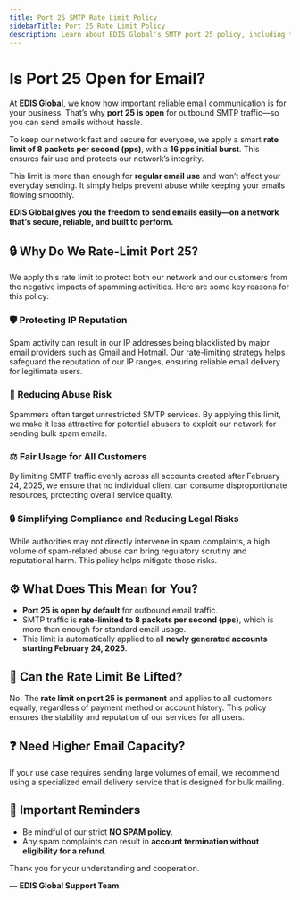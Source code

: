 ```yaml
---
title: Port 25 SMTP Rate Limit Policy
sidebarTitle: Port 25 Rate Limit Policy
description: Learn about EDIS Global's SMTP port 25 policy, including the rate limit and how it protects network integrity while supporting regular email communication.
---
```


# Is Port 25 Open for Email?



At **EDIS Global**, we know how important reliable email communication is for your business. That’s why **port 25 is open** for outbound SMTP traffic—so you can send emails without hassle.



To keep our network fast and secure for everyone, we apply a smart **rate limit of 8 packets per second (pps)**, with a **16 pps initial burst**. This ensures fair use and protects our network’s integrity.



This limit is more than enough for **regular email use** and won’t affect your everyday sending. It simply helps prevent abuse while keeping your emails flowing smoothly.


**EDIS Global gives you the freedom to send emails easily—on a network that’s secure, reliable, and built to perform.**



## 🔒 Why Do We Rate-Limit Port 25?

We apply this rate limit to protect both our network and our customers from the negative impacts of spamming activities. Here are some key reasons for this policy:

### 🛡️ Protecting IP Reputation

Spam activity can result in our IP addresses being blacklisted by major email providers such as Gmail and Hotmail. Our rate-limiting strategy helps safeguard the reputation of our IP ranges, ensuring reliable email delivery for legitimate users.

### 🚫 Reducing Abuse Risk

Spammers often target unrestricted SMTP services. By applying this limit, we make it less attractive for potential abusers to exploit our network for sending bulk spam emails.

### ⚖️ Fair Usage for All Customers

By limiting SMTP traffic evenly across all accounts created after February 24, 2025, we ensure that no individual client can consume disproportionate resources, protecting overall service quality.

### 🔒 Simplifying Compliance and Reducing Legal Risks

While authorities may not directly intervene in spam complaints, a high volume of spam-related abuse can bring regulatory scrutiny and reputational harm. This policy helps mitigate those risks.



## ⚙️ What Does This Mean for You?

- **Port 25 is open by default** for outbound email traffic.
- SMTP traffic is **rate-limited to 8 packets per second (pps)**, which is more than enough for standard email usage.
- This limit is automatically applied to all **newly generated accounts starting February 24, 2025**.



## 🚫 Can the Rate Limit Be Lifted?

No. The **rate limit on port 25 is permanent** and applies to all customers equally, regardless of payment method or account history. This policy ensures the stability and reputation of our services for all users.



## ❓ Need Higher Email Capacity?

If your use case requires sending large volumes of email, we recommend using a specialized email delivery service that is designed for bulk mailing.



## 📌 Important Reminders

- Be mindful of our strict **NO SPAM policy**.
- Any spam complaints can result in **account termination without eligibility for a refund**.

Thank you for your understanding and cooperation.

— **EDIS Global Support Team**
